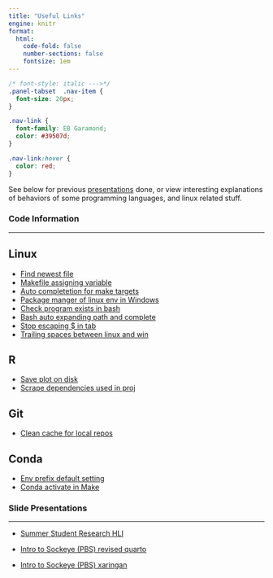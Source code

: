 ```yaml
---
title: "Useful Links"
engine: knitr
format:
  html:
    code-fold: false
    number-sections: false
    fontsize: 1em
---
```


```css
/* font-style: italic --->*/
.panel-tabset  .nav-item { 
  font-size: 20px;
}

.nav-link {
  font-family: EB Garamond;
  color: #39507d;
}

.nav-link:hover {
  color: red;
}
```

See below for previous [presentations](#presentations) done, or view interesting explanations of behaviors of some programming languages, and linux related stuff.

### Code Information

---

::: {.panel-tabset}

## Linux


  - [Find newest file](https://stackoverflow.com/questions/5885934/bash-function-to-find-newest-file-matching-pattern)
  - [Makefile assigning variable](https://stackoverflow.com/questions/2019989/how-to-assign-the-output-of-a-command-to-a-makefile-variable)
  - [Auto completetion for make targets](https://stackoverflow.com/questions/4188324/bash-completion-of-makefile-target)
  - [Package manger of linux env in Windows](https://stackoverflow.com/questions/32712133/package-management-in-git-for-windows-git-bash)
  - [Check program exists in bash](https://stackoverflow.com/questions/592620/how-can-i-check-if-a-program-exists-from-a-bash-script)
  - [Bash auto expanding path and complete](https://askubuntu.com/questions/41891/bash-auto-complete-for-environment-variables)
  - [Stop escaping $ in tab](https://askubuntu.com/questions/70750/how-to-get-bash-to-stop-escaping-during-tab-completion)
  - [Trailing spaces between linux and win](https://stackoverflow.com/questions/11616835/r-command-not-found-bashrc-bash-profile)

## R

  - [Save plot on disk](https://stackoverflow.com/questions/7144118/how-to-save-a-plot-as-image-on-the-disk)
  - [Scrape dependencies used in proj](https://tilburgsciencehub.com/building-blocks/automate-and-execute-your-work/automate-your-workflow/auto-install-r-packages/)

##  Git
  - [Clean cache for local repos](https://stackoverflow.com/questions/1183769/git-status-takes-a-long-time-to-complete)

## Conda
  - [Env prefix default setting](https://stackoverflow.com/questions/60122569/how-to-revert-back-to-default-behavior-of-env-prompt-parameter-in-condarc)
  - [Conda activate in Make](https://stackoverflow.com/questions/53382383/makefile-cant-use-conda-activate)

:::

### Slide Presentations

---

- [Summer Student Research HLI](https://tonyliang19.github.io/ssrip_2023/#1)

- [Intro to Sockeye (PBS) revised quarto](https://tonyliang19.github.io/arc-sockeye-quarto/)

- [Intro to Sockeye (PBS) xaringan](https://tonyliang19.github.io/arc-sockeye/#1)
